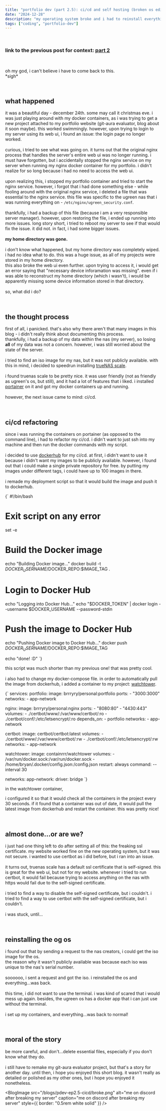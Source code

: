 ```yaml
---
title: "portfolio dev (part 2.5): ci/cd and self hosting (broken os edition)"
date: "2024-12-28"
description: "my operating system broke and i had to reinstall everything xd"
tags: ["coding", "portfolio-dev"]
---
```


<br />

### link to the previous post for context: [part 2](/blog/pdev-ep2-cicd)

<br />

oh my god, i can't believe i have to come back to this. \
\*sigh\*

<br />

## what happened

it was a beautiful day - december 24th. some may call it christmas eve.
i was just playing around with my docker containers, as i was trying to get a new project attached
to my portfolio website (git-aura evaluator, blog about it soon maybe). this worked swimmingly.
however, upon trying to login to my server using its web ui, i found an issue: the login page no longer
worked. \
\
curious, i tried to see what was going on. it turns out that the original nginx process that handles
the server's entire web ui was no longer running. i must have forgotten, but i accidentally stopped
the nginx service on my server when running my nginx docker container for my portfolio. i didn't realize for
so long because i had no need to access the web ui. \
\
upon realizing this, i stopped my portfolio container and tried to start the nginx service.
however, i forgot that i had done something else - while fooling around with the original nginx service,
i deleted a file that was essential to the nginx service. this file was specific to the ugreen nas
that i was running everything on - `/etc/nginx/ugreen_security.conf`. \
\
thankfully, i had a backup of this file (because i am a very responsible server manager).
however, upon restoring the file, i ended up running into more issues. long story short,
i tried to reboot my server to see if that would fix the issue. it did not. in fact, i had some bigger issues. \
\
**my home directory was gone.** \
\
i don't know what happened, but my home directory was completely wiped. i had no idea what to do.
this was a huge issue, as all of my projects were stored in my home directory. \
this also broke the web ui even further. upon trying to access it, i would get an error
saying that "necessary device inforamation was missing". even if i was able to reconstruct my home
directory (which i wasn't), i would be apparently missing some device information stored in that directory. \
\
so, what did i do?

<br />

## the thought process

first of all, i panicked. that's also why there aren't that many images in this blog - i didn't really think about documenting this process. \
thankfully, i had a backup of my data within the nas (my server), so losing
**all** of my data was not a concern. however, i was still worried about the state of the server. \
\
i tried to find an iso image for my nas, but it was not publicly available. with this in mind, i decided
to speedrun installing <a href="https://www.truenas.com/truenas-scale/">trueNAS scale</a>. \
\
i found truenas scale to be pretty nice. it was user friendly (not as friendly as ugreen's os, but still),
and it had a lot of features that i liked. i installed <a href="https://www.portainer.io/" target="_blank">
portainer</a> on it and got my docker containers up and running. \
\
however, the next issue came to mind: ci/cd.

<br />

## ci/cd refactoring

since i was running the containers on portainer (as opposed to the command line), i had to refactor my ci/cd.
i didn't want to just ssh into my machine and then run the docker commands with my script. \
\
i decided to use <a href="https://hub.docker.com/" target="_blank">dockerhub</a> for my ci/cd.
at first, i didn't want to use it because i didn't want my images to be publicly available.
however, i found out that i could make a single private repository for free. by putting my images
under different tags, i could have up to 100 images in there. \
\
i remade my deployment script so that it would build the image and push it to dockerhub.

<BlogCode language="sh" title="deploy/build-and-deploy.sh" copy="false">
{`
#!/bin/bash

# Exit script on any error

set -e

# Build the Docker image

echo "Building Docker image..."
docker build -t $DOCKER_USERNAME/$DOCKER_REPO:$IMAGE_TAG .

# Login to Docker Hub

echo "Logging into Docker Hub..."
echo "$DOCKER_TOKEN" | docker login --username $DOCKER_USERNAME --password-stdin

# Push the image to Docker Hub

echo "Pushing Docker image to Docker Hub..."
docker push $DOCKER_USERNAME/$DOCKER_REPO:$IMAGE_TAG

echo "done! :D"
`}

</BlogCode>

this script was much shorter than my previous one! that was pretty cool. \
\
i also had to change my docker-compose file. in order to automatically pull the image from dockerhub,
i added a container to my project: <a href="https://containrrr.dev/watchtower/" target="_blank">watchtower</a>.

<BlogCode language="yaml" title="new docker-compose.yml" copy="false">
{`
services:
  portfolio:
    image: brrryry/personal:portfolio
    ports:
      - "3000:3000"
    networks:
      - app-network

nginx:
image: brrryry/personal:nginx
ports: - "8080:80" - "4430:443"
volumes: - ./certbot/www/:/var/www/certbot/:ro - ./certbot/conf/:/etc/letsencrypt/:ro
depends_on: - portfolio
networks: - app-network

certbot:
image: certbot/certbot:latest
volumes: - ./certbot/www/:/var/www/certbot/:rw - ./certbot/conf/:/etc/letsencrypt/:rw
networks: - app-network

watchtower:
image: containrrr/watchtower
volumes: - /var/run/docker.sock:/var/run/docker.sock - /home/bryan/.docker/config.json:/config.json
restart: always
command: --interval 30

networks:
app-network:
driver: bridge
`}

</BlogCode>

in the watchtower container,

i configured it so that it would check all the containers in the project every 30 seconds.
if it found that a container was out of date, it would pull the latest image from dockerhub and restart the container.
this was pretty nice!

<br />

## almost done...or are we?

i just had one thing left to do after setting all of this: the freaking ssl certificate.
my website worked fine on the new operating system, but it was not secure.
i wanted to use certbot as i did before, but i ran into an issue. \
\
it turns out, truenas scale has a default ssl certificate that is self-signed.
this is great for the web ui, but not for my website.
whenever i tried to run certbot, it would fail because trying to access anything on the nas
with https would fail due to the self-signed certificate. \
\
i tried to find a way to disable the self-signed certificate, but i couldn't.
i tried to find a way to use certbot with the self-signed certificate, but i couldn't. \
\
i was stuck, until...

<br />

## reinstalling the og os

i found out that by sending a request to the nas creators, i could get the iso image for the os. \
the reason why it wasn't publicly available was because each iso was unique to the nas's serial number. \
\
soooooo, i sent a request and got the iso. i reinstalled the os and everything...was back. \
\
this time, i did not want to use the terminal. i was kind of scared that i would mess up again.
besides, the ugreen os has a docker app that i can just use without the terminal. \
\
i set up my containers, and everything...was back to normal!

<br />

## moral of the story

be more careful, and don't...delete essential files, especially if you don't know what they do. \
\
i still have to remake my git-aura evaluator project, but that's a story for another day.
until then, i hope you enjoyed this short blog. it wasn't really as detailed or polished as my other ones, but i hope you enjoyed it nonetheless.

<BlogImage
  src="/blogs/pdev-ep2.5-cicd/broke.png"
  alt="me on discord after breaking my server"
  caption="me on discord after breaking my server"
  style={{ border: "0.5rem white solid" }}
/>
